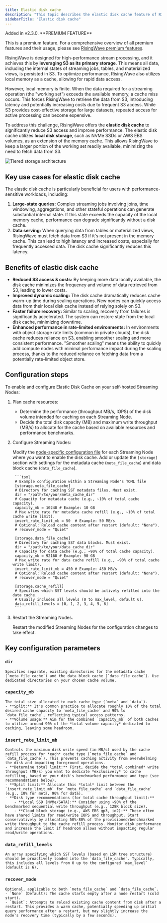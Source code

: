```yaml
---
title: Elastic disk cache
description: "This topic describes the elastic disk cache feature of RisingWave."
sidebarTitle: "Elastic disk cache"
---
```


<Note>
Added in v2.3.0.
</Note>

<Tip>
**PREMIUM FEATURE**

This is a premium feature. For a comprehensive overview of all premium features and their usage, please see [RisingWave premium features](/get-started/premium-features).
</Tip>

RisingWave is designed for high-performance stream processing, and it achieves this by **leveraging S3 as its primary storage**. This means all data, including the internal states of streaming jobs, tables, and materialized views, is persisted in S3. To optimize performance, RisingWave also utilizes local memory as a cache, allowing for rapid data access.

However, local memory is finite. When the data required for a streaming operation (the "working set") exceeds the available memory, a cache miss occurs. This forces RisingWave to retrieve the data from S3, introducing latency and potentially increasing costs due to frequent S3 access. While S3 provides cost-effective storage for large datasets, repeated access for active processing can become expensive.

To address this challenge, RisingWave offers the **elastic disk cache** to significantly reduce S3 access and improve performance. The elastic disk cache utilizes **local disk storage**, such as NVMe SSDs or AWS EBS volumes, as an extension of the memory cache. This allows RisingWave to keep a larger portion of the working set readily available, minimizing the need to fetch data from S3.

![Tiered storage architecture](/images/tiered-storage-architecture.png)

## Key use cases for elastic disk cache

The elastic disk cache is particularly beneficial for users with performance-sensitive workloads, including:

1.  **Large-state queries:** Complex streaming jobs involving joins, time windowing, aggregations, and other stateful operations can generate substantial internal state. If this state exceeds the capacity of the local memory cache, performance can degrade significantly without a disk cache.
2.  **Data serving:** When querying data from tables or materialized views, RisingWave must fetch data from S3 if it's not present in the memory cache. This can lead to high latency and increased costs, especially for frequently accessed data. The disk cache significantly reduces this latency.

## Benefits of elastic disk cache

*   **Reduced S3 access & costs:** By keeping more data locally available, the disk cache minimizes the frequency and volume of data retrieved from S3, leading to lower costs.
*   **Improved dynamic scaling:** The disk cache dramatically reduces cache warm-up time during scaling operations. New nodes can quickly access data from their local disk cache instead of relying solely on S3.
*   **Faster failure recovery:** Similar to scaling, recovery from failures is significantly accelerated. The system can restore state from the local disk cache, minimizing downtime.
*   **Enhanced performance in rate-limited environments:** In environments with object storage rate limits (common in private clouds), the disk cache reduces reliance on S3, enabling smoother scaling and more consistent performance. "Smoother scaling" means the ability to quickly add compute nodes with minimal performance impact during the scaling process, thanks to the reduced reliance on fetching data from a potentially rate-limited object store.

## Configuration steps

To enable and configure Elastic Disk Cache on your self-hosted Streaming Nodes:

1. Plan cache resources:
    - Determine the performance (throughput MB/s, IOPS) of the disk volume intended for caching on each Streaming Node.
    - Decide the total disk capacity (MB) and maximum write throughput (MB/s) to allocate for the cache based on available resources and performance benchmarks.
2. Configure Streaming Nodes:

    Modify the [node-specific configuration file](/deploy/node-specific-configurations) for each Streaming Node where you want to enable the disk cache. Add or update the `[storage]` section with settings for the metadata cache (`meta_file_cache`) and data block cache (`data_file_cache`).
        
        ```toml
        # Example configuration within a Streaming Node's TOML file
        [storage.meta_file_cache]
        # Directory for caching SST metadata files. Must exist.
        dir = "/path/to/your/meta_cache_dir"
        # Capacity for metadata cache (e.g., ~10% of total cache capacity).
        capacity_mb = 10240 # Example: 10 GB
        # Max write rate for metadata cache refill (e.g., ~10% of total cache write limit).
        insert_rate_limit_mb = 50  # Example: 50 MB/s
        # Optional: Reload cache content after restart (default: "None").
        # recover_mode = "Quiet"
        
        [storage.data_file_cache]
        # Directory for caching SST data blocks. Must exist.
        dir = "/path/to/your/data_cache_dir"
        # Capacity for data cache (e.g., ~90% of total cache capacity).
        capacity_mb = 92160 # Example: 90 GB
        # Max write rate for data cache refill (e.g., ~90% of total cache write limit).
        insert_rate_limit_mb = 450 # Example: 450 MB/s
        # Optional: Reload cache content after restart (default: "None").
        # recover_mode = "Quiet"
        
        [storage.cache_refill]
        # Specifies which SST levels should be actively refilled into the data cache.
        # Usually includes all levels (0 to max_level, default 6).
        data_refill_levels = [0, 1, 2, 3, 4, 5, 6]
        ```
    
3. Restart the Streaming Nodes.
    
    Restart the modified Streaming Nodes for the configuration changes to take effect.

## Key configuration parameters

### `dir`

    Specifies separate, existing directories for the metadata cache (`meta_file_cache`) and the data block cache (`data_file_cache`). Use dedicated directories on your chosen cache volume.

### `capacity_mb`

    The total size allocated to each cache type (`meta` and `data`).
    - **Split:** It's common practice to allocate roughly 10% of the total desired cache capacity to `meta_file_cache` and 90% to `data_file_cache`, reflecting typical access patterns.
    - **Volume usage:** Aim for the combined `capacity_mb` of both caches to utilize around 90% of the *total volume capacity* dedicated to caching, leaving some headroom.

### `insert_rate_limit_mb`

    Controls the maximum disk write speed (in MB/s) used by the cache refill process for *each* cache type (`meta_file_cache` and `data_file_cache`). This prevents caching activity from overwhelming the disk and impacting foreground operations.
    - **Determine total limit:** First, decide the *total combined* write throughput (MB/s) you want to dedicate *exclusively* to cache refilling, based on your disk's benchmarked performance and type (see recommendations below).
    - **Split limit:** Allocate this *total* limit between the `insert_rate_limit_mb` for `meta_file_cache` and `data_file_cache` (e.g., 10% for meta, 90% for data).
    - **Disk type recommendations (for total cache throughput limit):**
        - **Local SSD (NVMe/SATA):** Consider using ~90% of the benchmarked sequential write throughput (e.g., 128K block size).
        - **Cloud block storage (e.g., AWS EBS gp3, io2):** These often have shared limits for read/write IOPS and throughput. Start conservatively by allocating 50%-80% of the provisioned/benchmarked write throughput to the cache refill process. Monitor disk performance and increase the limit if headroom allows without impacting regular read/write operations.

### `data_refill_levels`

    An array specifying which SST levels (based on LSM tree structure) should be proactively loaded into the `data_file_cache`. Typically, this includes all levels from 0 up to the configured `max_level` (default is 6).

### `recover_mode`

    Optional, applicable to both `meta_file_cache` and `data_file_cache`.
    - `None` (Default): The cache starts empty after a node restart (cold start).
    - `Quiet`: Attempts to reload existing cache content from disk after a restart. This provides a warm cache, potentially speeding up initial query performance after a restart, but may slightly increase the node's recovery time (typically by a few seconds).